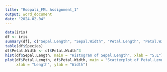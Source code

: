 ```yaml
---
title: "Roopali_FML Assignment_1"
output: word_document
date: "2024-02-04"
---
```


```r
data(iris)
df <- iris
summary(df[, c("Sepal.Length", "Sepal.Width", "Petal.Length", "Petal.Width")])
table(df$Species)
df$Petal.Width <- df$Petal.Width^3
hist(df$Sepal.Length, main = "Histogram of Sepal.Length", xlab = "S.L")
plot(df$Petal.Length, df$Petal.Width, main = "Scatterplot of Petal.Length vs Petal.Width", 
     xlab = "Length", ylab = "Width")
```